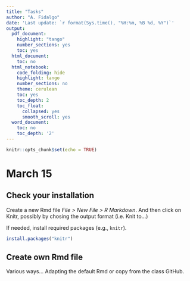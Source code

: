 ```yaml
---
title: "Tasks"
author: "A. Fidalgo"
date: 'Last update: `r format(Sys.time(), "%H:%m, %B %d, %Y")`'
output:
  pdf_document:
    highlight: "tango"
    number_sections: yes
    toc: yes
  html_document:
    toc: no
  html_notebook:
    code_folding: hide
    highlight: tango
    number_sections: no
    theme: cerulean
    toc: yes
    toc_depth: 2
    toc_float:
      collapsed: yes
      smooth_scroll: yes
  word_document:
    toc: no
    toc_depth: '2'
---
```


```r
knitr::opts_chunk$set(echo = TRUE)
```

# March 15 

## Check your installation

Create a new Rmd file _File > New File > R Markdown_. And then click on Knitr, possibly by chosing the output format (i.e. Knit to...)

If needed, install required packages (e.g., `knitr`).

```r
install.packages("knitr")
```

## Create own Rmd file

Various ways... Adapting the default Rmd or copy from the class GitHub.



